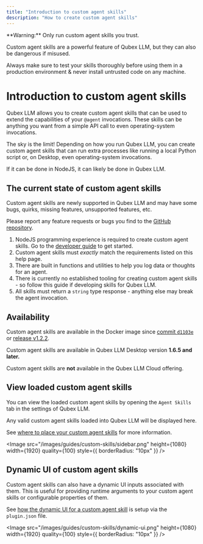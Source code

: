 ```yaml
---
title: "Introduction to custom agent skills"
description: "How to create custom agent skills"
---
```



<Callout type="error" emoji="⚠️">
  **Warning:** Only run custom agent skills you trust.

Custom agent skills are a powerful feature of Qubex LLM, but they can also be dangerous if misused.

Always make sure to test your skills thoroughly before using them in a production environment & never install untrusted code on any machine.

</Callout>

# Introduction to custom agent skills

Qubex LLM allows you to create custom agent skills that can be used to extend the capabilities of your `@agent` invocations. These skills can be anything you want from a simple API call to even operating-system invocations.

The sky is the limit! Depending on how you run Qubex LLM, you can create custom agent skills that can run extra processes like running a local Python script or, on Desktop, even operating-system invocations.

If it can be done in NodeJS, it can likely be done in Qubex LLM.

## The current state of custom agent skills

<Callout type="info" emoji="️💡">
 Custom agent skills are newly supported in Qubex LLM and may have some bugs, quirks, missing features, unsupported features, etc.

Please report any feature requests or bugs you find to the [GitHub repository](https://github.com/Mintplex-Labs/anything-llm).

</Callout>

1. NodeJS programming experience is required to create custom agent skills. Go to the [developer guide](./developer-guide.mdx) to get started.
2. Custom agent skills must _exactly_ match the requirements listed on this help page.
3. There are built in functions and utilities to help you log data or thoughts for an agent.
4. There is currently no established tooling for creating custom agent skills - so follow this guide if developing skills for Qubex LLM.
5. All skills must return a `string` type response - anything else may break the agent invocation.

## Availability

Custom agent skills are available in the Docker image since [commit `d1103e`](https://github.com/Mintplex-Labs/anything-llm/commit/d1103e2b71ae5550fa33d7d74be5fe3e35e6b1b1) or [release v1.2.2](https://github.com/Mintplex-Labs/anything-llm/releases/tag/v1.2.2).

Custom agent skills are available in Qubex LLM Desktop version **1.6.5 and later.**

Custom agent skills are **not** available in the Qubex LLM Cloud offering.

## View loaded custom agent skills

You can view the loaded custom agent skills by opening the `Agent Skills` tab in the settings of Qubex LLM.

Any valid custom agent skills loaded into Qubex LLM will be displayed here.

See [where to place your custom agent skills](./developer-guide.mdx#where-to-place-your-custom-agent-skill-code) for more information.

<Image
  src="/images/guides/custom-skills/sidebar.png"
  height={1080}
  width={1920}
  quality={100}
  style={{ borderRadius: "10px" }}
/>

## Dynamic UI of custom agent skills

Custom agent skills can also have a dynamic UI inputs associated with them. This is useful for providing runtime arguments to your custom agent skills or configurable properties of them.

See [how the dynamic UI for a custom agent skill](./plugin-json.mdx#setup_args) is setup via the `plugin.json` file.

<Image
  src="/images/guides/custom-skills/dynamic-ui.png"
  height={1080}
  width={1920}
  quality={100}
  style={{ borderRadius: "10px" }}
/>
